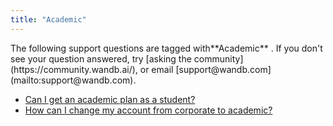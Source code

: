 ```yaml
---
title: "Academic"
---
```


<Card >
The following support questions are tagged with**Academic** . If you don't see your question answered, try  [asking the community](https://community.wandb.ai/), or email [support@wandb.com](mailto:support@wandb.com).

</Card>

* [Can I get an academic plan as a student?](/support/academic_plan_student)
* [How can I change my account from corporate to academic?](/support/change_account_from_corporate_academic)
